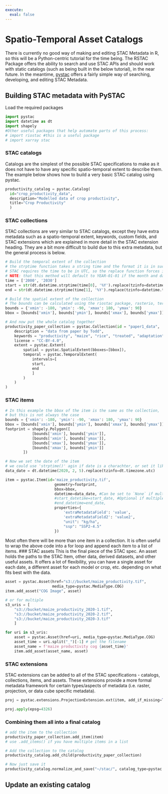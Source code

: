 ```yaml
---
execute:
  eval: false
---
```


# Spatio-Temporal Asset Catalogs

There is currently no good way of making and editing STAC Metadata in R, so this will be a Python-centric tutorial for the time being. The RSTAC Package offers the ability to search and use STAC APIs and should work with static catalogs (such as being built in the below tutorial), in the near future. In the meantime, [pystac](https://pystac.readthedocs.io/en/latest/index.html) offers a fairly simple way of searching, developing, and editing STAC Metadata.

## Building STAC metadata with PySTAC
Load the required packages
```python
import pystac
import datetime as dt
import shapely
#Other useful packages that help automate parts of this process:
# import riostac #this is a useful package 
# import xarray stac
```

### STAC catalogs 

Catalogs are the simplest of the possible STAC specifications to make as it does not have to have any specific spatio-temporal extent to describe them. The example below shows how to build a very basic STAC catalog using pystac. 

```python
productivity_catalog = pystac.Catalog( 
  id="crop_productivity_data",
  description="Modelled data of crop productivity",
  title="Crop Productivity"
  )
```

### STAC collections
STAC collections are very similar to STAC catalogs, except they have extra metadata such as a spatio-temporal extent, keywords, custom fields, and STAC extensions which are explained in more detail in the STAC extension heading. They are a bit more difficult to build due to this extra metadata, but the general process is below. 
```python
# Build the temporal extent of the collection
# the strptime function takes a string time and the format it is in such as %Y-%M-%d
# STAC requires the time to be in UTC, so the replace function forces it into that format
# NOTE: that this method will default to YEAR-01-01 if the month and day aren't provided/NA
time = ['2000', '2030']
start = str(dt.datetime.strptime(time[0], '%Y').replace(tzinfo=datetime.timezone.utc))
end = str(dt.datetime.strptime(time[1], '%Y').replace(tzinfo=datetime.timezone.utc))

# Build the spatial extent of the collection
# The bounds can be calculated using the riostac package, rasterio, terra, etc. 
bounds = {'xmin': -180, 'ymin': -90, 'xmax': 180, 'ymax': 90}
bbox = [bounds['xmin'], bounds['ymin'], bounds['xmax'], bounds['ymax']]

# And now put the whole catalog together
productivity_paper_collection = pystac.Collection(id = "paper1_data",
    description = "data from paper by Todd",
    keywords = "productivity", "maize", "rice", "treated", "adaptation"
    license = "CC-BY-4.0",
    extent = pystac.Extent(
        spatial = pystac.SpatialExtent(bboxes=[bbox]),
        temporal = pystac.TemporalExtent(
            intervals=[
            start,
            end
            ]
        )
    )
)
```

### STAC items

```python

# In this example the bbox of the item is the same as the collection,
# but this is not always the case
bounds = {'xmin': -180, 'ymin': -90, 'xmax': 180, 'ymax': 90}
bbox = [bounds['xmin'], bounds['ymin'], bounds['xmax'], bounds['ymax']]
footprint = shapely.Polygon([
            [bounds['xmin'], bounds['ymin']],
            [bounds['xmin'], bounds['ymax']],
            [bounds['xmax'], bounds['ymax']],
            [bounds['xmax'], bounds['ymin']]
        ])

# Now we set the date of the item
# we could use 'strptime()' agin if date is a charachter, or set it like this:
data_date = dt.datetime(2020, 2, 5).replace(tzinfo=dt.timezone.utc)

item = pystac.Item(id='maize_productivity.tif',
                      geometry=footprint,
                      bbox=bbox,
                      datetime=data_date, #Can be set to `None` if multiple dates
                      #start_datetime=start_date, #Optional if multiple dates
                      #end_datetime=end_date, 
                      properties={
                          'extraMetadataField': 'value',
                          'extraMetadataField2': 'value2',
                          "unit": "kg/ha",
                          "ssp": "SSP2-4.5"
                      })
```

Most often there will be more than one item in a collection. It is often useful to wrap the above code into a for loop and append each item to a list of items.
### STAC assets
This is the final piece of the STAC spec. An asset holds the paths to the STAC Item, other data, derived datasets, and other useful assets. It offers a lot of flexibility, you can have a single asset for each date, a different asset for each model or crop, etc. depending on what fits best with the data.

```python

asset = pystac.Asset(href="s3://bucket/maize_productivity.tif", 
                     media_type=pystac.MediaType.COG)
item.add_asset("COG Image", asset)

# or for multiple
s3_uris = [
    "s3://bucket/maize_productivity_2020-1.tif",
    "s3://bucket/maize_productivity_2020-2.tif",
    "s3://bucket/maize_productivity_2020-3.tif"
    ]

for uri in s3_uris:
    asset = pystac.Asset(href=uri, media_type=pystac.MediaType.COG)
    asset_time = uri.split("_")[-1] # get the filename 
    asset_name = f'maize productivity cog {asset_time}'
    item.add_asset(asset_name, asset)
```

### STAC extensions
STAC extensions can be added to all of the STAC specifications - catalogs, collections, items, and assets. These extensions provide a more formal metadata framework for certain types/aspects of metadata (i.e. raster, projection, or data cube specific metadata).

```python
proj = pystac.extensions.ProjectionExtension.ext(item, add_if_missing=True) #add to the item

proj.apply(epsg=4326)
```

### Combining them all into a final catalog

```python
# add the item to the collection
productivity_paper_collection.add_item(item)
# use .add_items() if you have multiple items in a list 

# Add the collection to the catalog
productivity_catalog.add_child(productivity_paper_collection)

# Now just save it
productivity_catalog.normalize_and_save("~/stac/", catalog_type=pystac.CatalogType.SELF_CONTAINED)
```

## Update an existing catalog
